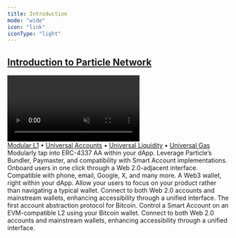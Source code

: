 ```yaml
---
title: Introduction
mode: "wide"
icon: "link"
iconType: "light"
---
```


<a href="/landing/what-is-particle-network">
  <div className="video-container">
    <h2>Introduction to Particle Network</h2>
    <video
      autoPlay
      muted
      loop
      playsInline
      src="/images/waves-bg.mp4"
    ></video>
  </div>
</a>

<div className="chain-abstraction">
  <a href="modular-l1/introduction">Modular L1</a> • 
  <a href="modular-l1/universal-accounts">Universal Accounts</a> • 
  <a href="modular-l1/universal-liquidity">Universal Liquidity</a> • 
  <a href="modular-l1/universal-gas">Universal Gas</a>
</div>

<CardGroup cols={3}>
  <Card title="Account Abstraction" icon="credit-card" href="../api/aa">
    Modularly tap into ERC-4337 AA within your dApp. Leverage Particle’s Bundler, Paymaster, and compatibility with Smart Account implementations.
  </Card>
  <Card title="Particle Auth" icon="shield" href="../api/auth">
    Onboard users in one click through a Web 2.0-adjacent interface. Compatible with phone, email, Google, X, and many more.
  </Card>
  <Card title="Embedded Wallet" icon="wallet" href="../api/wallet">
    A Web3 wallet, right within your dApp. Allow your users to focus on your product rather than navigating a typical wallet.
  </Card>
  <Card title="Particle Connect" icon="link" href="api/connect">
    Connect to both Web 2.0 accounts and mainstream wallets, enhancing accessibility through a unified interface.
  </Card>
  <Card title="BTC Connect" icon="btc" href="../api/btc">
    The first account abstraction protocol for Bitcoin. Control a Smart Account on an EVM-compatible L2 using your Bitcoin wallet.
  </Card>
  <Card title="Web3 Services" icon="webhook" href="../api/web3">
    Connect to both Web 2.0 accounts and mainstream wallets, enhancing accessibility through a unified interface.
  </Card>
</CardGroup>
